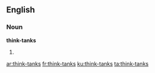 ==English==

===Noun===
'''think-tanks'''

# {{plural of|[[think-tank]]}}

[[ar:think-tanks]]
[[fr:think-tanks]]
[[ku:think-tanks]]
[[ta:think-tanks]]